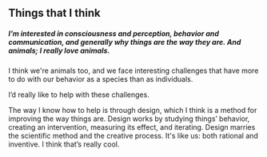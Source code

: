 ## Things that I think
<div class='half-margin-bottom'>

##### I’m interested in consciousness and perception, behavior and communication, and generally why things are the way they are. And animals; I really love animals.

I think we're animals too, and we face interesting challenges that have more to do with our behavior as a species than as individuals.

I’d really like to help with these challenges. 

The way I know how to help is through design, which I think is a method for improving the way things are. Design works by studying things’ behavior, creating an intervention, measuring its effect, and iterating. Design marries the scientific method and the creative process. It's like us: both rational and inventive. I think that’s really cool.

</div>